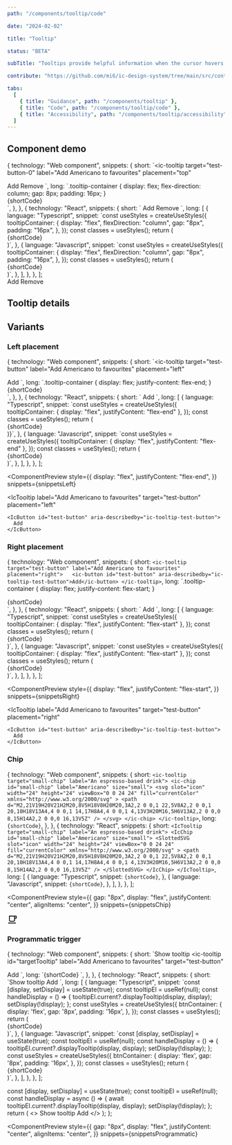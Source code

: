 ```yaml
---
path: "/components/tooltip/code"

date: "2024-02-02"

title: "Tooltip"

status: "BETA"

subTitle: "Tooltips provide helpful information when the cursor hovers over an element or when focus is applied."

contribute: "https://github.com/mi6/ic-design-system/tree/main/src/content/structured/components/tooltip"

tabs:
  [
    { title: "Guidance", path: "/components/tooltip" },
    { title: "Code", path: "/components/tooltip/code" },
    { title: "Accessibility", path: "/components/tooltip/accessibility" },
  ]
---
```



## Component demo

  {
    technology: "Web component",
    snippets: {
      short: `<ic-tooltip
  target="test-button-0"
  label="Add Americano to favourites"
  placement="top"
>
  <ic-button id="test-button-0" aria-describedby="ic-tooltip-test-button-0">
    Add
  </ic-button>
</ic-tooltip>
<ic-tooltip
  target="test-button-1"
  label="Remove Americano from favourites"
  placement="bottom"
>
  <ic-button id="test-button-1" aria-describedby="ic-tooltip-test-button-1">
    Remove
  </ic-button>
</ic-tooltip>`,
      long: `.tooltip-container {
      display: flex; 
      flex-direction: column;
      gap: 8px; 
      padding: 16px;
    }
  </style>
  <body>
    <div class="tooltip-container">
      {shortCode}
    </div>`,
    },
  },
  {
    technology: "React",
    snippets: {
      short: `<IcTooltip
  target="test-button-0"
  label="Add Americano to favourites"
  placement="top"
>
  <IcButton
    id="test-button-0"
    aria-describedby="ic-tooltip-test-button-0"
  >
    Add
  </IcButton>
</IcTooltip>
<IcTooltip
  target="test-button-1"
  label="Remove Americano from favourites"
  placement="bottom"
>
  <IcButton
    id="test-button-1"
    aria-describedby="ic-tooltip-test-button-1"
  >
    Remove
  </IcButton>
</IcTooltip>`,
      long: [
        {
          language: "Typescript",
          snippet: `const useStyles = createUseStyles({
  tooltipContainer: {
    display: "flex", 
    flexDirection: "column",
    gap: "8px", 
    padding: "16px",
  },
});
const classes = useStyles();
return (
  <div className={classes.tooltipContainer}>
    {shortCode}
  </div>
)`,
        },
        {
          language: "Javascript",
          snippet: `const useStyles = createUseStyles({
  tooltipContainer: {
    display: "flex", 
    flexDirection: "column",
    gap: "8px", 
    padding: "16px",
  },
});
const classes = useStyles();
return (
  <div className={classes.tooltipContainer}>
    {shortCode}
  </div>
)`,
        },
      ],
    },
  },
];

<ComponentPreview snippets={snippets}>
  <div style={{ display: "flex", flexDirection: "column", gap: "8px" }}>
    <IcTooltip
      label="Add Americano to favourites"
      target="test-button-0"
      placement="top"
    >
      <IcButton id="test-button-0" aria-describedby="ic-tooltip-test-button-0">
        Add
      </IcButton>
    </IcTooltip>
    <IcTooltip
      label="Remove Americano from favourites"
      target="test-button-1"
      placement="bottom"
    >
      <IcButton id="test-button-1" aria-describedby="ic-tooltip-test-button-1">
        Remove
      </IcButton>
    </IcTooltip>
  </div>
</ComponentPreview>

## Tooltip details

<ComponentDetails component="ic-tooltip" />

## Variants

### Left placement

  {
    technology: "Web component",
    snippets: {
      short: `<ic-tooltip
  target="test-button"
  label="Add Americano to favourites"
  placement="left"
>
  <ic-button id="test-button" aria-describedby="ic-tooltip-test-button">
    Add
  </ic-button>
</ic-tooltip>`,
      long: `.tooltip-container {
      display: flex; 
      justify-content: flex-end;
    }
  </style>
  <body>
    <div class="tooltip-container">
      {shortCode}
    </div>`,
    },
  },
  {
    technology: "React",
    snippets: {
      short: `<IcTooltip
  target="test-button"
  label="Add Americano to favourites"
  placement="left"
>
  <IcButton id="test-button" aria-describedby="ic-tooltip-test-button">
    Add
  </IcButton>
</IcTooltip>`,
      long: [
        {
          language: "Typescript",
          snippet: `const useStyles = createUseStyles({
  tooltipContainer: {
    display: "flex",
    justifyContent: "flex-end"
  },
});
const classes = useStyles();
return (
  <div className={classes.tooltipContainer}>
    {shortCode}
  </div>
)}`,
        },
        {
          language: "Javascript",
          snippet: `const useStyles = createUseStyles({
  tooltipContainer: {
    display: "flex",
    justifyContent: "flex-end"
  },
});
const classes = useStyles();
return (
  <div className={classes.tooltipContainer}>
    {shortCode}
  </div>
)`,
        },
      ],
    },
  },
];

<ComponentPreview
  style={{
    display: "flex",
    justifyContent: "flex-end",
  }}
  snippets={snippetsLeft}
>
  <IcTooltip
    label="Add Americano to favourites"
    target="test-button"
    placement="left"
  >
    <IcButton id="test-button" aria-describedby="ic-tooltip-test-button">
      Add
    </IcButton>
  </IcTooltip>
</ComponentPreview>

### Right placement

  {
    technology: "Web component",
    snippets: {
      short: `<ic-tooltip target="test-button" label="Add Americano to favourites" placement="right">  
  <ic-button id="test-button" aria-describedby="ic-tooltip-test-button">Add</ic-button>
</ic-tooltip>`,
      long: `.tooltip-container {
      display: flex; 
      justify-content: flex-start;
    }
  </style>
  <body>
    <div class="tooltip-container">
      {shortCode}
    </div>`,
    },
  },
  {
    technology: "React",
    snippets: {
      short: `<IcTooltip
  target="test-button"
  label="Add Americano to favourites"
  placement="right"
>
  <IcButton id="test-button" aria-describedby="ic-tooltip-test-button">
    Add
  </IcButton>
</IcTooltip>`,
      long: [
        {
          language: "Typescript",
          snippet: `const useStyles = createUseStyles({
  tooltipContainer: {
    display: "flex",
    justifyContent: "flex-start"
  },
});
const classes = useStyles();
return (
  <div className={classes.tooltipContainer}>
    {shortCode}
  </div>
)`,
        },
        {
          language: "Javascript",
          snippet: `const useStyles = createUseStyles({
  tooltipContainer: {
    display: "flex",
    justifyContent: "flex-start"
  },
});
const classes = useStyles();
return (
  <div className={classes.tooltipContainer}>
    {shortCode}
  </div>
)`,
        },
      ],
    },
  },
];

<ComponentPreview
  style={{
    display: "flex",
    justifyContent: "flex-start",
  }}
  snippets={snippetsRight}
>
  <IcTooltip
    label="Add Americano to favourites"
    target="test-button"
    placement="right"
  >
    <IcButton id="test-button" aria-describedby="ic-tooltip-test-button">
      Add
    </IcButton>
  </IcTooltip>
</ComponentPreview>

### Chip

  {
    technology: "Web component",
    snippets: {
      short: `<ic-tooltip target="small-chip" label="An espresso-based drink">
  <ic-chip id="small-chip" label="Americano" size="small">
    <svg
      slot="icon"
      width="24"
      height="24"
      viewBox="0 0 24 24"
      fill="currentColor"
      xmlns="http://www.w3.org/2000/svg"
    >
      <path
        d="M2,21V19H20V21H2M20,8V5H18V8H20M20,3A2,2 0 0,1 22,5V8A2,2 0 0,1 20,10H18V13A4,4 0 0,1 14,17H8A4,4 0 0,1 4,13V3H20M16,5H6V13A2,2 0 0,0 8,15H14A2,2 0 0,0 16,13V5Z"
      />
    </svg>
  </ic-chip>
</ic-tooltip>`,
      long: `{shortCode}`,
    },
  },
  {
    technology: "React",
    snippets: {
      short: `<IcTooltip target="small-chip" label="An espresso-based drink">
  <IcChip id="small-chip" label="Americano" size="small">
    <SlottedSVG
      slot="icon"
      width="24"
      height="24"
      viewBox="0 0 24 24"
      fill="currentColor"
      xmlns="http://www.w3.org/2000/svg"
    >
      <path d="M2,21V19H20V21H2M20,8V5H18V8H20M20,3A2,2 0 0,1 22,5V8A2,2 0 0,1 20,10H18V13A4,4 0 0,1 14,17H8A4,4 0 0,1 4,13V3H20M16,5H6V13A2,2 0 0,0 8,15H14A2,2 0 0,0 16,13V5Z" />
    </SlottedSVG>
  </IcChip>
</IcTooltip>`,
      long: [
        {
          language: "Typescript",
          snippet: `{shortCode}`,
        },
        {
          language: "Javascript",
          snippet: `{shortCode}`,
        },
      ],
    },
  },
];

<ComponentPreview
  style={{
    gap: "8px",
    display: "flex",
    justifyContent: "center",
    alignItems: "center",
  }}
  snippets={snippetsChip}
>
  <IcTooltip target="small-chip" label="An espresso-based drink">
    <IcChip id="small-chip" label="Americano" size="small">
      <svg
        slot="icon"
        width="24"
        height="24"
        viewBox="0 0 24 24"
        fill="currentColor"
        xmlns="http://www.w3.org/2000/svg"
      >
        <path d="M2,21V19H20V21H2M20,8V5H18V8H20M20,3A2,2 0 0,1 22,5V8A2,2 0 0,1 20,10H18V13A4,4 0 0,1 14,17H8A4,4 0 0,1 4,13V3H20M16,5H6V13A2,2 0 0,0 8,15H14A2,2 0 0,0 16,13V5Z" />
      </svg>
    </IcChip>
  </IcTooltip>
</ComponentPreview>

### Programmatic trigger

  {
    technology: "Web component",
    snippets: {
      short: `<ic-button id="clickMe">Show tooltip</ic-button>
<ic-tooltip
  id="targetTooltip"
  label="Add Americano to favourites"
  target="test-button"
>
  <ic-button id="test-button" aria-describedby="ic-tooltip-test-button">
    Add
  </ic-button>
</ic-tooltip>`,
      long: `{shortCode}
  <script>
    let display = true;
    document
      .querySelector("#clickMe")
      .addEventListener("click", handleDisplay);
    const tooltip = document.querySelector("#targetTooltip");
    function handleDisplay() {
      tooltip.displayTooltip(display, display);
      display = !display;
    }
  </script>`,
    },
  },
  {
    technology: "React",
    snippets: {
      short: `<IcButton onClick={handleDisplay}>Show tooltip</IcButton>
<IcTooltip
  ref={tooltipEl}
  label="Add Americano to favourites"
  target="test-button"
>
  <IcButton aria-describedby="ic-tooltip-test-button" id="test-button">
    Add
  </IcButton>
</IcTooltip>`,
      long: [
        {
          language: "Typescript",
          snippet: `const [display, setDisplay] = useState<boolean>(true);
const tooltipEl = useRef<HTMLIcTooltipElement | null>(null);
const handleDisplay =  () => {
  tooltipEl.current?.displayTooltip(display, display);
  setDisplay(!display);
};
const useStyles = createUseStyles({
  btnContainer: {
    display: 'flex',
    gap: '8px',
    padding: '16px',
  },
});
const classes = useStyles();
return (
  <div className={classes.btnContainer}>
    {shortCode}
  </div>
)`,
        },
        {
          language: "Javascript",
          snippet: `const [display, setDisplay] = useState(true);
const tooltipEl = useRef(null);
const handleDisplay =  () => {
  tooltipEl.current?.displayTooltip(display, display);
  setDisplay(!display);
};
const useStyles = createUseStyles({
  btnContainer: {
    display: 'flex',
    gap: '8px',
    padding: '16px',
  },
});
const classes = useStyles();
return (
  <div className={classes.btnContainer}>
    {shortCode}
  </div>
)`,
        },
      ],
    },
  },
];

  const [display, setDisplay] = useState(true);
  const tooltipEl = useRef(null);
  const handleDisplay = async () => {
    await tooltipEl.current?.displayTooltip(display, display);
    setDisplay(!display);
  };
  return (
    <>
      <IcButton onClick={handleDisplay}>Show tooltip</IcButton>
      <IcTooltip
        ref={tooltipEl}
        target="test-button"
        label="Add Americano to favourites"
      >
        <IcButton id="test-button" aria-describedby="ic-tooltip-test-button">
          Add
        </IcButton>
      </IcTooltip>
    </>
  );
};

<ComponentPreview
  style={{
    gap: "8px",
    display: "flex",
    justifyContent: "center",
    alignItems: "center",
  }}
  snippets={snippetsProgrammatic}
>
  <TriggerExample />
</ComponentPreview>
